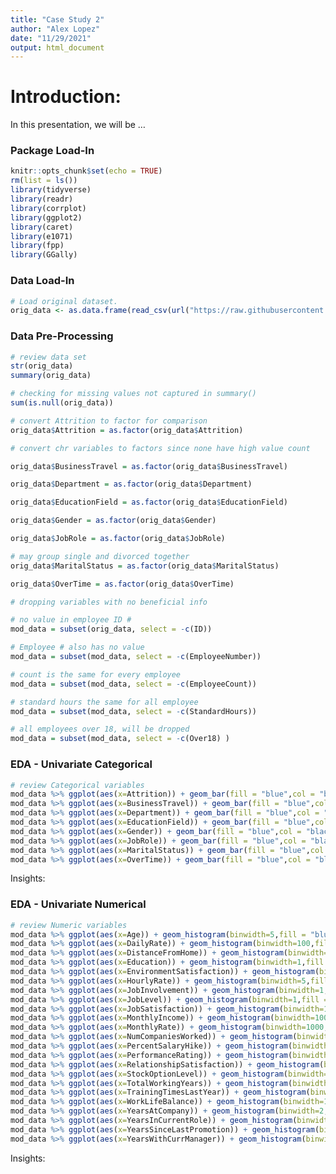 ```yaml
---
title: "Case Study 2"
author: "Alex Lopez"
date: "11/29/2021"
output: html_document
---
```


# Introduction:
In this presentation, we will be ...

### Package Load-In
```r
knitr::opts_chunk$set(echo = TRUE)
rm(list = ls())
library(tidyverse)
library(readr)
library(corrplot)
library(ggplot2)
library(caret)
library(e1071)
library(fpp)
library(GGally)
```

### Data Load-In
```r
# Load original dataset.
orig_data <- as.data.frame(read_csv(url("https://raw.githubusercontent.com/alexanderlopez1793/CaseStudy2DDS/main/CaseStudy2-data.csv")))
```

### Data Pre-Processing
```r
# review data set
str(orig_data)
summary(orig_data)

# checking for missing values not captured in summary()
sum(is.null(orig_data))

# convert Attrition to factor for comparison
orig_data$Attrition = as.factor(orig_data$Attrition)

# convert chr variables to factors since none have high value count

orig_data$BusinessTravel = as.factor(orig_data$BusinessTravel)

orig_data$Department = as.factor(orig_data$Department)

orig_data$EducationField = as.factor(orig_data$EducationField)

orig_data$Gender = as.factor(orig_data$Gender)

orig_data$JobRole = as.factor(orig_data$JobRole)

# may group single and divorced together
orig_data$MaritalStatus = as.factor(orig_data$MaritalStatus)

orig_data$OverTime = as.factor(orig_data$OverTime)

# dropping variables with no beneficial info

# no value in employee ID #
mod_data = subset(orig_data, select = -c(ID))

# Employee # also has no value
mod_data = subset(mod_data, select = -c(EmployeeNumber))

# count is the same for every employee
mod_data = subset(mod_data, select = -c(EmployeeCount))

# standard hours the same for all employee
mod_data = subset(mod_data, select = -c(StandardHours))

# all employees over 18, will be dropped
mod_data = subset(mod_data, select = -c(Over18) )

```

### EDA - Univariate Categorical
```r

# review Categorical variables
mod_data %>% ggplot(aes(x=Attrition)) + geom_bar(fill = "blue",col = "black") + labs(title="Attrition Bar Plot")
mod_data %>% ggplot(aes(x=BusinessTravel)) + geom_bar(fill = "blue",col = "black") + labs(title="Business Travel Bar Plot")
mod_data %>% ggplot(aes(x=Department)) + geom_bar(fill = "blue",col = "black") + labs(title="Department Bar Plot")
mod_data %>% ggplot(aes(x=EducationField)) + geom_bar(fill = "blue",col = "black") + labs(title="Education Field Bar Plot") + theme(axis.text.x = element_text(angle = 90, vjust = 0.5, hjust=1))
mod_data %>% ggplot(aes(x=Gender)) + geom_bar(fill = "blue",col = "black") + labs(title="Gender Bar Plot")
mod_data %>% ggplot(aes(x=JobRole)) + geom_bar(fill = "blue",col = "black") + labs(title="Job Role Bar Plot")
mod_data %>% ggplot(aes(x=MaritalStatus)) + geom_bar(fill = "blue",col = "black") + labs(title="Marital Status Bar Plot")
mod_data %>% ggplot(aes(x=OverTime)) + geom_bar(fill = "blue",col = "black") + labs(title="Overtime Bar Plot")
```
Insights:


### EDA - Univariate Numerical
```r
# review Numeric variables
mod_data %>% ggplot(aes(x=Age)) + geom_histogram(binwidth=5,fill = "blue",col = "black")+ labs(title="Age Histogram Plot")
mod_data %>% ggplot(aes(x=DailyRate)) + geom_histogram(binwidth=100,fill = "blue",col = "black")+ labs(title="Daily Rate Histogram Plot")
mod_data %>% ggplot(aes(x=DistanceFromHome)) + geom_histogram(binwidth=2,fill = "blue",col = "black")+ labs(title="Distance From Home Histogram Plot")
mod_data %>% ggplot(aes(x=Education)) + geom_histogram(binwidth=1,fill = "blue",col = "black")+ labs(title="Education Histogram Plot")
mod_data %>% ggplot(aes(x=EnvironmentSatisfaction)) + geom_histogram(binwidth=1,fill = "blue",col = "black")+ labs(title="Environment Satisfaction Histogram Plot")
mod_data %>% ggplot(aes(x=HourlyRate)) + geom_histogram(binwidth=5,fill = "blue",col = "black")+ labs(title="Hourly Rate Histogram Plot")
mod_data %>% ggplot(aes(x=JobInvolvement)) + geom_histogram(binwidth=1,fill = "blue",col = "black")+ labs(title="Job Involvement Histogram Plot")
mod_data %>% ggplot(aes(x=JobLevel)) + geom_histogram(binwidth=1,fill = "blue",col = "black")+ labs(title="Job Level Histogram Plot")
mod_data %>% ggplot(aes(x=JobSatisfaction)) + geom_histogram(binwidth=1,fill = "blue",col = "black")+ labs(title="Job Satisfaction Histogram Plot")
mod_data %>% ggplot(aes(x=MonthlyIncome)) + geom_histogram(binwidth=1000,fill = "blue",col = "black")+ labs(title="Monthly Income Histogram Plot")
mod_data %>% ggplot(aes(x=MonthlyRate)) + geom_histogram(binwidth=1000,fill = "blue",col = "black")+ labs(title="Monthly Rate Histogram Plot")
mod_data %>% ggplot(aes(x=NumCompaniesWorked)) + geom_histogram(binwidth=1,fill = "blue",col = "black")+ labs(title="Number of Companies Worked Histogram Plot")
mod_data %>% ggplot(aes(x=PercentSalaryHike)) + geom_histogram(binwidth=1,fill = "blue",col = "black")+ labs(title="Percent Salary Hike Histogram Plot")
mod_data %>% ggplot(aes(x=PerformanceRating)) + geom_histogram(binwidth=1,fill = "blue",col = "black")+ labs(title="Performance Rating Histogram Plot")
mod_data %>% ggplot(aes(x=RelationshipSatisfaction)) + geom_histogram(binwidth=1,fill = "blue",col = "black")+ labs(title="Relationship Satisfaction Histogram Plot")
mod_data %>% ggplot(aes(x=StockOptionLevel)) + geom_histogram(binwidth=1,fill = "blue",col = "black")+ labs(title="Stock Option Level Histogram Plot")
mod_data %>% ggplot(aes(x=TotalWorkingYears)) + geom_histogram(binwidth=2,fill = "blue",col = "black")+ labs(title="Total Working Years Histogram Plot")
mod_data %>% ggplot(aes(x=TrainingTimesLastYear)) + geom_histogram(binwidth=1,fill = "blue",col = "black")+ labs(title="Training Time Last Year Histogram Plot")
mod_data %>% ggplot(aes(x=WorkLifeBalance)) + geom_histogram(binwidth=1,fill = "blue",col = "black")+ labs(title="Work/Life Balance Histogram Plot")
mod_data %>% ggplot(aes(x=YearsAtCompany)) + geom_histogram(binwidth=2,fill = "blue",col = "black")+ labs(title="Years at Company Histogram Plot")
mod_data %>% ggplot(aes(x=YearsInCurrentRole)) + geom_histogram(binwidth=1,fill = "blue",col = "black")+ labs(title="Years in Current Role Histogram Plot")
mod_data %>% ggplot(aes(x=YearsSinceLastPromotion)) + geom_histogram(binwidth=1,fill = "blue",col = "black")+ labs(title="Years Since Last Promotion Histogram Plot")
mod_data %>% ggplot(aes(x=YearsWithCurrManager)) + geom_histogram(binwidth=1,fill = "blue",col = "black")+ labs(title="Years With Current Manager Histogram Plot")
```
Insights: 